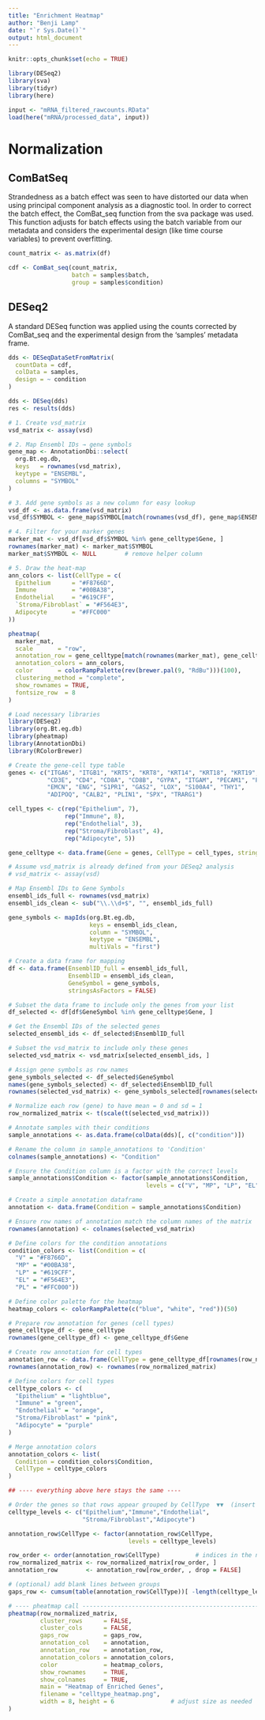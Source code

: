 ```yaml
---
title: "Enrichment Heatmap"
author: "Benji Lamp"
date: "`r Sys.Date()`"
output: html_document
---
```


```r
knitr::opts_chunk$set(echo = TRUE)
```

```r
library(DESeq2)
library(sva)
library(tidyr)
library(here)
```

```r
input <- "mRNA_filtered_rawcounts.RData"
load(here("mRNA/processed_data", input))
```


# Normalization

## ComBatSeq

Strandedness as a batch effect was seen to have distorted our data when using principal component analysis as a diagnostic tool. In order to correct the batch effect, the ComBat_seq function from the sva package was used. This function adjusts for batch effects using the batch variable from our metadata and considers the experimental design (like time course variables) to prevent overfitting.

```r
count_matrix <- as.matrix(df)

cdf <- ComBat_seq(count_matrix,
                  batch = samples$batch,
                  group = samples$condition)
```


## DESeq2


A standard DESeq function was applied using the counts corrected by ComBat_seq and the experimental design from the 'samples' metadata frame.

```r
dds <- DESeqDataSetFromMatrix(
  countData = cdf,
  colData = samples,
  design = ~ condition
)

dds <- DESeq(dds)
res <- results(dds)
```


```r
# 1. Create vsd_matrix
vsd_matrix <- assay(vsd)

# 2. Map Ensembl IDs → gene symbols
gene_map <- AnnotationDbi::select(
  org.Bt.eg.db,
  keys   = rownames(vsd_matrix),
  keytype = "ENSEMBL",
  columns = "SYMBOL"
)

# 3. Add gene symbols as a new column for easy lookup
vsd_df <- as.data.frame(vsd_matrix)
vsd_df$SYMBOL <- gene_map$SYMBOL[match(rownames(vsd_df), gene_map$ENSEMBL)]

# 4. Filter for your marker genes
marker_mat <- vsd_df[vsd_df$SYMBOL %in% gene_celltype$Gene, ]
rownames(marker_mat) <- marker_mat$SYMBOL
marker_mat$SYMBOL <- NULL        # remove helper column

# 5. Draw the heat‑map
ann_colors <- list(CellType = c(
  Epithelium      = "#F8766D",
  Immune          = "#00BA38",
  Endothelial     = "#619CFF",
  `Stroma/Fibroblast` = "#F564E3",
  Adipocyte       = "#FFC000"
))

pheatmap(
  marker_mat,
  scale       = "row",
  annotation_row = gene_celltype[match(rownames(marker_mat), gene_celltype$Gene), "CellType", drop = FALSE],
  annotation_colors = ann_colors,
  color       = colorRampPalette(rev(brewer.pal(9, "RdBu")))(100),
  clustering_method = "complete",
  show_rownames = TRUE,
  fontsize_row  = 8
)

```

```r
# Load necessary libraries
library(DESeq2)
library(org.Bt.eg.db)
library(pheatmap)
library(AnnotationDbi)
library(RColorBrewer)

# Create the gene-cell type table
genes <- c("ITGA6", "ITGB1", "KRT5", "KRT8", "KRT14", "KRT18", "KRT19",
           "CD3E", "CD4", "CD8A", "CD8B", "GYPA", "ITGAM", "PECAM1", "PTPRC",
           "EMCN", "ENG", "S1PR1", "GAS2", "LOX", "S100A4", "THY1",
           "ADIPOQ", "CALB2", "PLIN1", "SPX", "TRARG1")

cell_types <- c(rep("Epithelium", 7), 
                rep("Immune", 8),
                rep("Endothelial", 3),
                rep("Stroma/Fibroblast", 4),
                rep("Adipocyte", 5))

gene_celltype <- data.frame(Gene = genes, CellType = cell_types, stringsAsFactors = FALSE)

# Assume vsd_matrix is already defined from your DESeq2 analysis
# vsd_matrix <- assay(vsd)

# Map Ensembl IDs to Gene Symbols
ensembl_ids_full <- rownames(vsd_matrix)
ensembl_ids_clean <- sub("\\.\\d+$", "", ensembl_ids_full)

gene_symbols <- mapIds(org.Bt.eg.db,
                       keys = ensembl_ids_clean,
                       column = "SYMBOL",
                       keytype = "ENSEMBL",
                       multiVals = "first")

# Create a data frame for mapping
df <- data.frame(EnsemblID_full = ensembl_ids_full,
                 EnsemblID = ensembl_ids_clean,
                 GeneSymbol = gene_symbols,
                 stringsAsFactors = FALSE)

# Subset the data frame to include only the genes from your list
df_selected <- df[df$GeneSymbol %in% gene_celltype$Gene, ]

# Get the Ensembl IDs of the selected genes
selected_ensembl_ids <- df_selected$EnsemblID_full

# Subset the vsd_matrix to include only these genes
selected_vsd_matrix <- vsd_matrix[selected_ensembl_ids, ]

# Assign gene symbols as row names
gene_symbols_selected <- df_selected$GeneSymbol
names(gene_symbols_selected) <- df_selected$EnsemblID_full
rownames(selected_vsd_matrix) <- gene_symbols_selected[rownames(selected_vsd_matrix)]

# Normalize each row (gene) to have mean = 0 and sd = 1
row_normalized_matrix <- t(scale(t(selected_vsd_matrix)))

# Annotate samples with their conditions
sample_annotations <- as.data.frame(colData(dds)[, c("condition")])

# Rename the column in sample_annotations to 'Condition'
colnames(sample_annotations) <- "Condition"

# Ensure the Condition column is a factor with the correct levels
sample_annotations$Condition <- factor(sample_annotations$Condition, 
                                       levels = c("V", "MP", "LP", "EL", "PL"))

# Create a simple annotation dataframe
annotation <- data.frame(Condition = sample_annotations$Condition)

# Ensure row names of annotation match the column names of the matrix
rownames(annotation) <- colnames(selected_vsd_matrix)

# Define colors for the condition annotations
condition_colors <- list(Condition = c(
  "V" = "#F8766D",
  "MP" = "#00BA38",
  "LP" = "#619CFF",
  "EL" = "#F564E3", 
  "PL" = "#FFC000"))

# Define color palette for the heatmap
heatmap_colors <- colorRampPalette(c("blue", "white", "red"))(50)

# Prepare row annotation for genes (cell types)
gene_celltype_df <- gene_celltype
rownames(gene_celltype_df) <- gene_celltype_df$Gene

# Create row annotation for cell types
annotation_row <- data.frame(CellType = gene_celltype_df[rownames(row_normalized_matrix), "CellType"])
rownames(annotation_row) <- rownames(row_normalized_matrix)

# Define colors for cell types
celltype_colors <- c(
  "Epithelium" = "lightblue",
  "Immune" = "green",
  "Endothelial" = "orange",
  "Stroma/Fibroblast" = "pink",
  "Adipocyte" = "purple"
)

# Merge annotation colors
annotation_colors <- list(
  Condition = condition_colors$Condition,
  CellType = celltype_colors
)

## ---- everything above here stays the same ----

# Order the genes so that rows appear grouped by CellType  ▼▼  (insert here)
celltype_levels <- c("Epithelium","Immune","Endothelial",
                     "Stroma/Fibroblast","Adipocyte")

annotation_row$CellType <- factor(annotation_row$CellType,
                                  levels = celltype_levels)

row_order <- order(annotation_row$CellType)          # indices in the new order
row_normalized_matrix <- row_normalized_matrix[row_order, ]
annotation_row        <- annotation_row[row_order, , drop = FALSE]

# (optional) add blank lines between groups
gaps_row <- cumsum(table(annotation_row$CellType))[ -length(celltype_levels) ]

# ---- pheatmap call -----------------------------------------------------------
pheatmap(row_normalized_matrix,
         cluster_rows      = FALSE,
         cluster_cols      = FALSE,
         gaps_row          = gaps_row,
         annotation_col    = annotation,
         annotation_row    = annotation_row,
         annotation_colors = annotation_colors,
         color             = heatmap_colors,
         show_rownames     = TRUE,
         show_colnames     = TRUE,
         main = "Heatmap of Enriched Genes",
         filename = "celltype_heatmap.png", 
         width = 8, height = 6                # adjust size as needed
)



```

